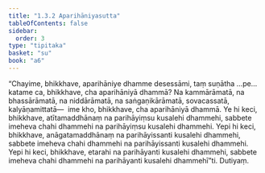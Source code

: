 ```yaml
---
title: "1.3.2 Aparihāniyasutta"
tableOfContents: false
sidebar:
  order: 3
type: "tipitaka"
basket: "su"
book: "a6"
---
```



<DynamicBreadcrumb />

<Division number="22" book="a6">

<Paragraph number="139" book="a6">
“Chayime, bhikkhave, aparihāniye dhamme desessāmi, taṃ suṇātha …pe…  katame ca, bhikkhave, cha aparihāniyā dhammā? Na kammārāmatā, na bhassārāmatā, na niddārāmatā, na saṅgaṇikārāmatā, sovacassatā, kalyāṇamittatā—  ime kho, bhikkhave, cha aparihāniyā dhammā.
</Paragraph>

<Paragraph number="140" book="a6">
Ye hi keci, bhikkhave, atītamaddhānaṃ na parihāyiṃsu kusalehi dhammehi, sabbete imeheva chahi dhammehi na parihāyiṃsu kusalehi dhammehi. Yepi hi keci, bhikkhave, anāgatamaddhānaṃ na parihāyissanti kusalehi dhammehi, sabbete imeheva chahi dhammehi na parihāyissanti kusalehi dhammehi. Yepi hi keci, bhikkhave, etarahi na parihāyanti kusalehi dhammehi, sabbete imeheva chahi dhammehi na parihāyanti kusalehi dhammehī”ti.

</Paragraph>
</Division>

<Paragraph number="141" type="center" book="a6">
Dutiyaṃ.
</Paragraph>
